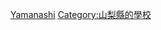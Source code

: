 {{日本行政區劃分類導航|的大學}}
{{Commonscat|Universities and colleges in Yamanashi prefecture}}

[[Category:日本各都道府縣的大學|Yamanashi]]
[[Category:山梨縣的學校|Category:山梨縣的學校]]